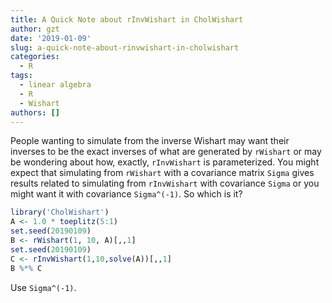 ```yaml
---
title: A Quick Note about rInvWishart in CholWishart
author: gzt
date: '2019-01-09'
slug: a-quick-note-about-rinvwishart-in-cholwishart
categories:
  - R
tags:
  - linear algebra
  - R
  - Wishart
authors: []
---
```

People wanting to simulate from the inverse Wishart may want their inverses to be the exact inverses of what are generated by `rWishart` or may be wondering about how, exactly, `rInvWishart` is parameterized. You might expect that simulating from `rWishart` with a covariance matrix `Sigma` gives results related to simulating from `rInvWishart` with covariance `Sigma` or you might want it with covariance `Sigma^(-1)`. So which is it?

```r
library('CholWishart')
A <- 1.0 * toeplitz(5:1)
set.seed(20190109)
B <- rWishart(1, 10, A)[,,1]
set.seed(20190109)
C <- rInvWishart(1,10,solve(A))[,,1]
B %*% C

```
Use `Sigma^(-1)`.
